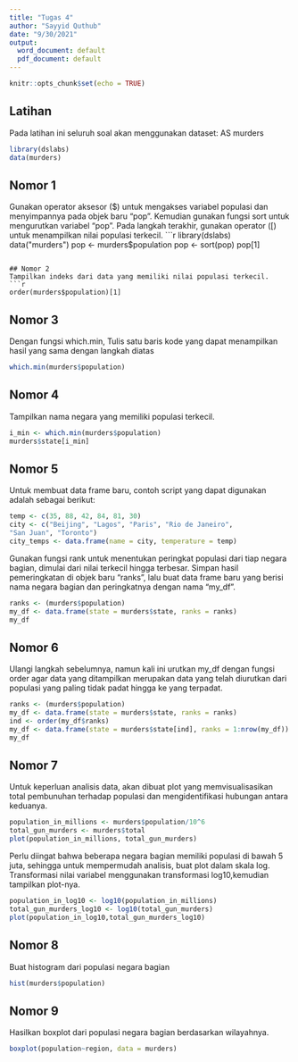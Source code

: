 ---
title: "Tugas 4"
author: "Sayyid Quthub"
date: "9/30/2021"
output:
  word_document: default
  pdf_document: default
---

```{r setup, include=FALSE}
knitr::opts_chunk$set(echo = TRUE)
```

## Latihan
Pada latihan ini seluruh soal akan menggunakan dataset: AS murders
```{r}
library(dslabs)
data(murders)
```

## Nomor 1
Gunakan operator aksesor ($) untuk mengakses variabel populasi dan menyimpannya pada objek baru “pop”. Kemudian gunakan fungsi sort untuk mengurutkan variabel “pop”. Pada langkah terakhir, gunakan operator ([) untuk menampilkan nilai populasi terkecil.
```{r}
library(dslabs)
data("murders")
pop <- murders$population
pop <- sort(pop)
pop[1]

```

## Nomor 2
Tampilkan indeks dari data yang memiliki nilai populasi terkecil. 
```{r}
order(murders$population)[1]
```

## Nomor 3
Dengan fungsi which.min, Tulis satu baris kode yang dapat menampilkan hasil yang sama dengan langkah diatas
```{r}
which.min(murders$population)
```

## Nomor 4
Tampilkan nama negara yang memiliki populasi terkecil.
```{r}
i_min <- which.min(murders$population)
murders$state[i_min]
```

## Nomor 5
Untuk membuat data frame baru, contoh script yang dapat digunakan adalah sebagai berikut:
```{r}
temp <- c(35, 88, 42, 84, 81, 30)
city <- c("Beijing", "Lagos", "Paris", "Rio de Janeiro",
"San Juan", "Toronto")
city_temps <- data.frame(name = city, temperature = temp)
```

Gunakan fungsi rank untuk menentukan peringkat populasi dari tiap negara bagian, dimulai
dari nilai terkecil hingga terbesar. Simpan hasil pemeringkatan di objek baru “ranks”, lalu buat
data frame baru yang berisi nama negara bagian dan peringkatnya dengan nama “my_df”. 

```{r}
ranks <- (murders$population)
my_df <- data.frame(state = murders$state, ranks = ranks)
my_df
```

## Nomor 6

Ulangi langkah sebelumnya, namun kali ini urutkan my_df dengan fungsi order agar data yang ditampilkan merupakan data yang telah diurutkan dari populasi yang paling tidak padat hingga ke yang terpadat. 

```{r}
ranks <- (murders$population)
my_df <- data.frame(state = murders$state, ranks = ranks)
ind <- order(my_df$ranks)
my_df <- data.frame(state = murders$state[ind], ranks = 1:nrow(my_df))
my_df

```

## Nomor 7
Untuk keperluan analisis data, akan dibuat plot yang memvisualisasikan total pembunuhan terhadap populasi dan mengidentifikasi hubungan antara keduanya.
```{r}
population_in_millions <- murders$population/10^6
total_gun_murders <- murders$total
plot(population_in_millions, total_gun_murders) 
```

Perlu diingat bahwa beberapa negara bagian memiliki populasi di bawah 5 juta, sehingga untuk mempermudah analisis, buat plot dalam skala log. Transformasi nilai variabel menggunakan transformasi log10,kemudian tampilkan plot-nya. 
```{r}
population_in_log10 <- log10(population_in_millions)
total_gun_murders_log10 <- log10(total_gun_murders) 
plot(population_in_log10,total_gun_murders_log10) 
```

## Nomor 8
Buat histogram dari populasi negara bagian
```{r}
hist(murders$population)
```

## Nomor 9

Hasilkan boxplot dari populasi negara bagian berdasarkan wilayahnya. 
```{r}
boxplot(population~region, data = murders)
```


